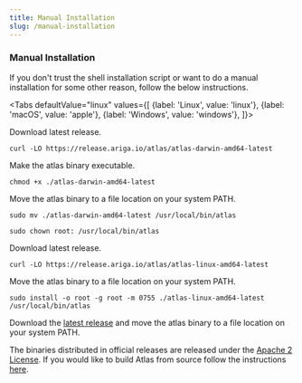 ```yaml
---
title: Manual Installation
slug: /manual-installation
---
```



### Manual Installation

If you don't trust the shell installation script or want to do a manual installation for some other reason, follow the
below instructions.

<Tabs
defaultValue="linux"
values={[
{label: 'Linux', value: 'linux'},
{label: 'macOS', value: 'apple'},
{label: 'Windows', value: 'windows'},
]}>
<TabItem value="apple">

Download latest release.
```shell
curl -LO https://release.ariga.io/atlas/atlas-darwin-amd64-latest
```

Make the atlas binary executable.
```shell
chmod +x ./atlas-darwin-amd64-latest
```

Move the atlas binary to a file location on your system PATH.
```shell
sudo mv ./atlas-darwin-amd64-latest /usr/local/bin/atlas
```
```shell
sudo chown root: /usr/local/bin/atlas
```

</TabItem>
<TabItem value="linux">

Download latest release.
```shell
curl -LO https://release.ariga.io/atlas/atlas-linux-amd64-latest
```

Move the atlas binary to a file location on your system PATH.
```shell
sudo install -o root -g root -m 0755 ./atlas-linux-amd64-latest /usr/local/bin/atlas
```

</TabItem>
<TabItem value="windows">

Download the [latest release](https://release.ariga.io/atlas/atlas-windows-amd64-latest.exe) and
move the atlas binary to a file location on your system PATH.


</TabItem>
</Tabs>

The binaries distributed in official releases are released under the  [Apache 2 License](https://github.com/ariga/atlas/blob/master/LICENSE).
If you would like to build Atlas from source follow the instructions [here](https://atlasgo.io/cli-reference#building-from-source).